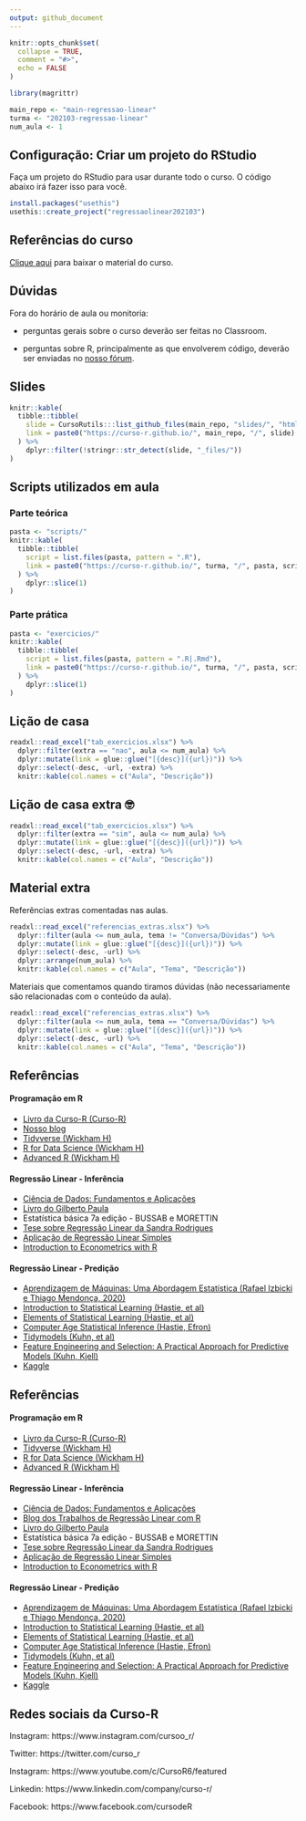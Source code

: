 ```yaml
---
output: github_document
---
```


<!-- README.md is generated from README.Rmd. Please edit that file -->

```r
knitr::opts_chunk$set(
  collapse = TRUE,
  comment = "#>",
  echo = FALSE
)

library(magrittr)

main_repo <- "main-regressao-linear"
turma <- "202103-regressao-linear"
num_aula <- 1
```

## Configuração: Criar um projeto do RStudio

Faça um projeto do RStudio para usar durante todo o curso. O código abaixo irá fazer isso para você.

```r
install.packages("usethis")
usethis::create_project("regressaolinear202103")
```

## Referências do curso

[Clique aqui](https://github.com/curso-r/main-regressao-linear/raw/master/material_do_curso.zip) para baixar o material do curso.

## Dúvidas

Fora do horário de aula ou monitoria:

- perguntas gerais sobre o curso deverão ser feitas no Classroom.

- perguntas sobre R, principalmente as que envolverem código, deverão ser enviadas no [nosso fórum](https://discourse.curso-r.com/).

## Slides

```r
knitr::kable(
  tibble::tibble(
    slide = CursoRutils:::list_github_files(main_repo, "slides/", "html"),
    link = paste0("https://curso-r.github.io/", main_repo, "/", slide)
  ) %>% 
    dplyr::filter(!stringr::str_detect(slide, "_files/"))
)
```


## Scripts utilizados em aula

### Parte teórica

```r
pasta <- "scripts/"
knitr::kable(
  tibble::tibble(
    script = list.files(pasta, pattern = ".R"),
    link = paste0("https://curso-r.github.io/", turma, "/", pasta, script)
  ) %>% 
    dplyr::slice(1)
)
```

### Parte prática

```r
pasta <- "exercicios/"
knitr::kable(
  tibble::tibble(
    script = list.files(pasta, pattern = ".R|.Rmd"),
    link = paste0("https://curso-r.github.io/", turma, "/", pasta, script)
  ) %>% 
    dplyr::slice(1)
)
```

## Lição de casa

```r
readxl::read_excel("tab_exercicios.xlsx") %>%
  dplyr::filter(extra == "nao", aula <= num_aula) %>% 
  dplyr::mutate(link = glue::glue("[{desc}]({url})")) %>%
  dplyr::select(-desc, -url, -extra) %>%
  knitr::kable(col.names = c("Aula", "Descrição"))
```

## Lição de casa extra &#x1f913;

```r
readxl::read_excel("tab_exercicios.xlsx") %>%
  dplyr::filter(extra == "sim", aula <= num_aula) %>% 
  dplyr::mutate(link = glue::glue("[{desc}]({url})")) %>%
  dplyr::select(-desc, -url, -extra) %>%
  knitr::kable(col.names = c("Aula", "Descrição"))
```

## Material extra

Referências extras comentadas nas aulas.

```r
readxl::read_excel("referencias_extras.xlsx") %>%
  dplyr::filter(aula <= num_aula, tema != "Conversa/Dúvidas") %>% 
  dplyr::mutate(link = glue::glue("[{desc}]({url})")) %>%
  dplyr::select(-desc, -url) %>%
  dplyr::arrange(num_aula) %>% 
  knitr::kable(col.names = c("Aula", "Tema", "Descrição"))
```

Materiais que comentamos quando tiramos dúvidas (não necessariamente são relacionadas com o conteúdo da aula).

```r
readxl::read_excel("referencias_extras.xlsx") %>%
  dplyr::filter(aula <= num_aula, tema == "Conversa/Dúvidas") %>% 
  dplyr::mutate(link = glue::glue("[{desc}]({url})")) %>%
  dplyr::select(-desc, -url) %>%
  knitr::kable(col.names = c("Aula", "Tema", "Descrição"))
```


## Referências


#### Programação em R

- [Livro da Curso-R (Curso-R)](https://livro.curso-r.com/)
- [Nosso blog](https://curso-r.com/blog/)
- [Tidyverse (Wickham H)](https://www.tidyverse.org/)
- [R for Data Science (Wickham H)](https://r4ds.had.co.nz/)
- [Advanced R (Wickham H)](https://adv-r.hadley.nz/)

#### Regressão Linear - Inferência

- [Ciência de Dados: Fundamentos e Aplicações](https://curso-r.github.io/main-regressao-linear/referencias/Ci%C3%AAncia%20de%20Dados.%20Fundamentos%20e%20Aplica%C3%A7%C3%B5es.%20Vers%C3%A3o%20parcial%20preliminar.%20maio%20Pedro%20A.%20Morettin%20Julio%20M.%20Singer.pdf)
- [Livro do Gilberto Paula](https://www.ime.usp.br/~giapaula/texto_2013.pdf)
- Estatística básica 7a edição - BUSSAB e MORETTIN
- [Tese sobre Regressão Linear da Sandra Rodrigues](https://ubibliorum.ubi.pt/bitstream/10400.6/1869/1/Tese%20Sandra%20Rodrigues.pdf)
- [Aplicação de Regressão Linear Simples](https://www.ime.usp.br/~giapaula/slides_exemplo_cfoguete.pdf)
- [Introduction to Econometrics with R](https://www.econometrics-with-r.org/6-5-the-distribution-of-the-ols-estimators-in-multiple-regression.html)

#### Regressão Linear - Predição

- [Aprendizagem de Máquinas: Uma Abordagem Estatística (Rafael Izbicki e Thiago Mendonça, 2020)](http://www.rizbicki.ufscar.br/AME.pdf)
- [Introduction to Statistical Learning (Hastie, et al)](https://www.ime.unicamp.br/~dias/Intoduction%20to%20Statistical%20Learning.pdf)
- [Elements of Statistical Learning (Hastie, et al)](https://web.stanford.edu/~hastie/Papers/ESLII.pdf)
- [Computer Age Statistical Inference (Hastie, Efron)](https://web.stanford.edu/~hastie/CASI_files/PDF/casi.pdf)
- [Tidymodels (Kuhn, et al)](https://www.tidymodels.org/)
- [Feature Engineering and Selection: A Practical Approach for Predictive Models (Kuhn, Kjell)](http://www.feat.engineering/)
- [Kaggle](https://www.kaggle.com/)

## Referências


#### Programação em R

- [Livro da Curso-R (Curso-R)](https://livro.curso-r.com/)
- [Tidyverse (Wickham H)](https://www.tidyverse.org/)
- [R for Data Science (Wickham H)](https://r4ds.had.co.nz/)
- [Advanced R (Wickham H)](https://adv-r.hadley.nz/)

#### Regressão Linear - Inferência

- [Ciência de Dados: Fundamentos e Aplicações](https://curso-r.github.io/main-regressao-linear/referencias/Ci%C3%AAncia%20de%20Dados.%20Fundamentos%20e%20Aplica%C3%A7%C3%B5es.%20Vers%C3%A3o%20parcial%20preliminar.%20maio%20Pedro%20A.%20Morettin%20Julio%20M.%20Singer.pdf)
- [Blog dos Trabalhos de Regressão Linear com R](https://curso-r.github.io/trabalhos-regressao-linear/)
- [Livro do Gilberto Paula](https://www.ime.usp.br/~giapaula/texto_2013.pdf)
- Estatística básica 7a edição - BUSSAB e MORETTIN
- [Tese sobre Regressão Linear da Sandra Rodrigues](https://ubibliorum.ubi.pt/bitstream/10400.6/1869/1/Tese%20Sandra%20Rodrigues.pdf)
- [Aplicação de Regressão Linear Simples](https://www.ime.usp.br/~giapaula/slides_exemplo_cfoguete.pdf)
- [Introduction to Econometrics with R](https://www.econometrics-with-r.org/6-5-the-distribution-of-the-ols-estimators-in-multiple-regression.html)

#### Regressão Linear - Predição

- [Aprendizagem de Máquinas: Uma Abordagem Estatística (Rafael Izbicki e Thiago Mendonça, 2020)](http://www.rizbicki.ufscar.br/AME.pdf)
- [Introduction to Statistical Learning (Hastie, et al)](https://www.ime.unicamp.br/~dias/Intoduction%20to%20Statistical%20Learning.pdf)
- [Elements of Statistical Learning (Hastie, et al)](https://web.stanford.edu/~hastie/Papers/ESLII.pdf)
- [Computer Age Statistical Inference (Hastie, Efron)](https://web.stanford.edu/~hastie/CASI_files/PDF/casi.pdf)
- [Tidymodels (Kuhn, et al)](https://www.tidymodels.org/)
- [Feature Engineering and Selection: A Practical Approach for Predictive Models (Kuhn, Kjell)](http://www.feat.engineering/)
- [Kaggle](https://www.kaggle.com/)


## Redes sociais da Curso-R

Instagram: https://www.instagram.com/cursoo_r/

Twitter: https://twitter.com/curso_r

Instagram: https://www.youtube.com/c/CursoR6/featured

Linkedin: https://www.linkedin.com/company/curso-r/

Facebook: https://www.facebook.com/cursodeR

